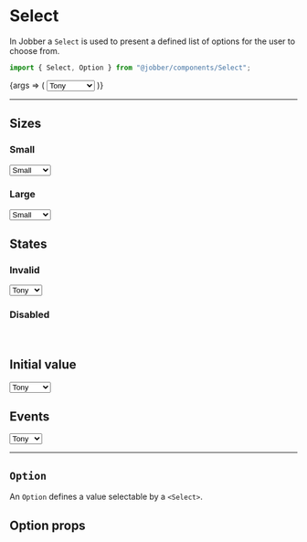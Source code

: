 
<Meta title="Components/Selections/Select" component={Select} />

# Select

In Jobber a `Select` is used to present a defined list of options for the user
to choose from.

```ts
import { Select, Option } from "@jobber/components/Select";
```

<Canvas>
  <Story
    name="Select"
    args={{
      placeholder: "My best friend",
    }}
  >
    {args => (
      <Select {...args}>
        <Option value="tony">Tony</Option>
        <Option value="quincy">Quincy</Option>
        <Option value="peppa">Peppa Pig</Option>
      </Select>
    )}
  </Story>
</Canvas>

<ArgsTable of={Select} story="Select" />

---

## Sizes

### Small

<Canvas>
  <Select size="small">
    <Option value="">Small</Option>
    <Option value="sad" disabled>
      Tony
    </Option>
    <Option value="old">Steve</Option>
    <Option value="splat">Natasha</Option>
  </Select>
</Canvas>

### Large

<Canvas>
  <Select size="large">
    <Option value="">Small</Option>
    <Option value="sad" disabled>
      Tony
    </Option>
    <Option value="old">Steve</Option>
    <Option value="splat">Natasha</Option>
  </Select>
</Canvas>

## States

### Invalid

<Canvas>
  <Select size="large" invalid={true}>
    <Option value="sad">Tony</Option>
    <Option value="old">Steve</Option>
  </Select>
</Canvas>

### Disabled

<Canvas>
  <Select size="large" disabled={true}>
    <Option value="sad">Tony</Option>
    <Option value="old">Steve</Option>
  </Select>
</Canvas>

## Initial value

<Canvas>
  <Select defaultValue="yoink">
    <Option value="sad">Tony</Option>
    <Option value="old">Steve</Option>
    <Option value="splat">Natasha</Option>
    <Option value="yoink">Vision</Option>
  </Select>
</Canvas>

## Events

<Canvas>
  <Select onChange={x => console.log(x)}>
    <Option value="sad">Tony</Option>
    <Option value="old">Steve</Option>
  </Select>
</Canvas>

---

## `Option`

An `Option` defines a value selectable by a `<Select>`.

## Option props

<ArgsTable of={Option} />
